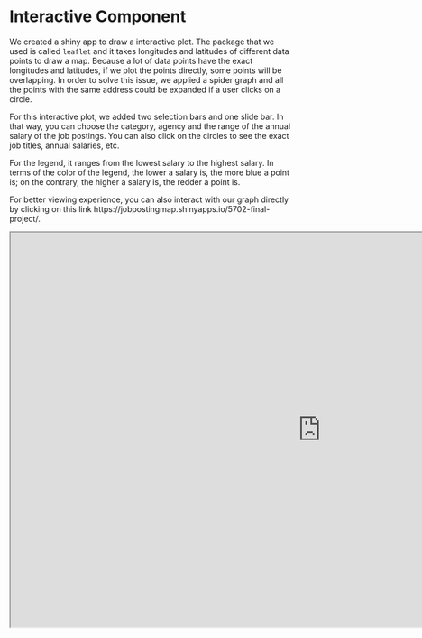 # Interactive Component

We created a shiny app to draw a interactive plot. The package that we used is called `leaflet` and it takes longitudes and latitudes of different data points to draw a map. Because a lot of data points have the exact longitudes and latitudes, if we plot the points directly, some points will be overlapping. In order to solve this issue, we applied a spider graph and all the points with the same address could be expanded if a user clicks on a circle.

For this interactive plot, we added two selection bars and one slide bar. In that way, you can choose the category, agency and the range of the annual salary of the job postings. You can also click on the circles to see the exact job titles, annual salaries, etc. 

For the legend, it ranges from the lowest salary to the highest salary. In terms of the color of the legend, the lower a salary is, the more blue a point is; on the contrary, the higher a salary is, the redder a point is. 

For better viewing experience, you can also interact with our graph directly by clicking on this link https://jobpostingmap.shinyapps.io/5702-final-project/.

<iframe src = "https://jobpostingmap.shinyapps.io/5702-final-project/" height=700px width=1100px />
